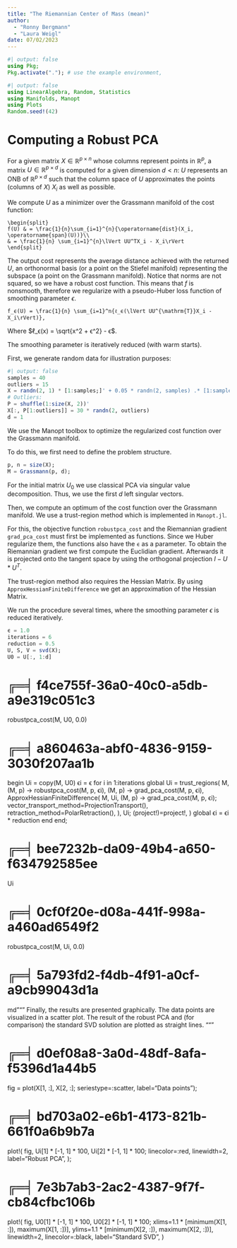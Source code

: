 ```yaml
---
title: "The Riemannian Center of Mass (mean)"
author:
  - "Ronny Bergmann"
  - "Laura Weigl"
date: 07/02/2023
---
```


```julia
#| output: false
using Pkg;
Pkg.activate("."); # use the example environment,
```

```julia
#| output: false
using LinearAlgebra, Random, Statistics
using Manifolds, Manopt
using Plots
Random.seed!(42)
```

# Computing a Robust PCA

For a given matrix $X ∈ ℝ^{p×n}$ whose columns represent points in $ℝ^p$, a matrix $U ∈ ℝ^{p×d}$ is computed for a given dimension $d < n$:
$U$ represents an ONB of $ℝ^{p× d}$ such that the column space of $U$ approximates the points (columns of $X$) $X_i$ as well as possible.

We compute $U$ as a minimizer over the Grassmann manifold of the cost function:

```math
\begin{split}
f(U) & = \frac{1}{n}\sum_{i=1}^{n}{\operatorname{dist}(X_i, \operatorname{span}(U))}\\
& = \frac{1}{n} \sum_{i=1}^{n}\lVert UU^TX_i - X_i\rVert
\end{split}
```

The output cost represents the average distance achieved with the returned $U$, an orthonormal basis (or a point on the Stiefel manifold) representing the subspace (a point on the Grassmann manifold). Notice that norms are not squared, so we have a robust cost function. This means that $f$ is nonsmooth, therefore we regularize with a pseudo-Huber loss function of smoothing parameter $ϵ$.

```math
f_ϵ(U) = \frac{1}{n} \sum_{i=1}^n{ℓ_ϵ(\lVert UU^{\mathrm{T}}X_i - X_i\rVert)},
```

Where $ℓ_ϵ(x) = \sqrt{x^2 + ϵ^2} - ϵ$.

The smoothing parameter is iteratively reduced (with warm starts).

First, we generate random data for illustration purposes:

```julia
#| output: false
samples = 40
outliers = 15
X = randn(2, 1) * [1:samples;]' + 0.05 * randn(2, samples) .* [1:samples 1:samples]'
# Outliers:
P = shuffle(1:size(X, 2))'
X[:, P[1:outliers]] = 30 * randn(2, outliers)
d = 1
```

We use the Manopt toolbox to optimize the regularized cost function over the Grassmann manifold.

To do this, we first need to define the problem structure.

```julia
p, n = size(X);
M = Grassmann(p, d);
````

For the initial matrix $U_0$ we use classical PCA via singular value decomposition. Thus, we use the first $d$ left singular vectors.

Then, we compute an optimum of the cost function over the Grassmann manifold.
We use a trust-region method which is implemented in `Manopt.jl`.

For this, the objective function `robustpca_cost` and the Riemannian gradient `grad_pca_cost` must first be implemented as functions. Since we Huber regularize them, the functions also have the `ϵ` as a parameter. To obtain the Riemannian gradient we first compute the Euclidian gradient. Afterwards it is projected onto the tangent space by using the orthogonal projection $I-U*U^T$.

The trust-region method also requires the Hessian Matrix. By using `ApproxHessianFiniteDifference` we get an approximation of the Hessian Matrix.

We run the procedure several times, where the smoothing parameter $ϵ$ is reduced iteratively.

```julia
ϵ = 1.0
iterations = 6
reduction = 0.5
U, S, V = svd(X);
U0 = U[:, 1:d]
```


# ╔═╡ f4ce755f-36a0-40c0-a5db-a9e319c051c3
robustpca_cost(M, U0, 0.0)

# ╔═╡ a860463a-abf0-4836-9159-3030f207aa1b
begin
    Ui = copy(M, U0)
    ϵi = ϵ
    for i in 1:iterations
        global Ui = trust_regions(
            M,
            (M, p) -> robustpca_cost(M, p, ϵi),
            (M, p) -> grad_pca_cost(M, p, ϵi),
            ApproxHessianFiniteDifference(
                M,
                Ui,
                (M, p) -> grad_pca_cost(M, p, ϵi);
                vector_transport_method=ProjectionTransport(),
                retraction_method=PolarRetraction(),
            ),
            Ui;
            (project!)=project!,
        )
        global ϵi = ϵi * reduction
    end
end;

# ╔═╡ bee7232b-da09-49b4-a650-f634792585ee
Ui

# ╔═╡ 0cf0f20e-d08a-441f-998a-a460ad6549f2
robustpca_cost(M, Ui, 0.0)

# ╔═╡ 5a793fd2-f4db-4f91-a0cf-a9cb99043d1a
md"""
Finally, the results are presented graphically. The data points are visualized in a scatter plot. The result of the robust PCA and (for comparison) the standard SVD solution are plotted as straight lines.
"""

# ╔═╡ d0ef08a8-3a0d-48df-8afa-f5396d1a44b5
fig = plot(X[1, :], X[2, :]; seriestype=:scatter, label="Data points");

# ╔═╡ bd703a02-e6b1-4173-821b-661f0a6b9b7a
plot!(
    fig,
    Ui[1] * [-1, 1] * 100,
    Ui[2] * [-1, 1] * 100;
    linecolor=:red,
    linewidth=2,
    label="Robust PCA",
);

# ╔═╡ 7e3b7ab3-2ac2-4387-9f7f-cb84cfbc106b
plot!(
    fig,
    U0[1] * [-1, 1] * 100,
    U0[2] * [-1, 1] * 100;
    xlims=1.1 * [minimum(X[1, :]), maximum(X[1, :])],
    ylims=1.1 * [minimum(X[2, :]), maximum(X[2, :])],
    linewidth=2,
    linecolor=:black,
    label="Standard SVD",
)
